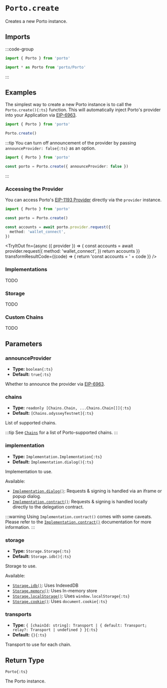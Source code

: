 
# `Porto.create`

Creates a new Porto instance.

## Imports

:::code-group

```ts [Named]
import { Porto } from 'porto'
```

```ts [Entrypoint]
import * as Porto from 'porto/Porto'
```

:::

## Examples

The simplest way to create a new Porto instance is to call the `Porto.create(){:ts}` function. 
This will automatically inject Porto's provider into your Application via [EIP-6963](https://eips.ethereum.org/EIPS/eip-6963).

```ts twoslash
import { Porto } from 'porto'

Porto.create()
```

:::tip
You can turn off announcement of the provider by passing `announceProvider: false{:ts}` as an option.

```ts twoslash
import { Porto } from 'porto'

const porto = Porto.create({ announceProvider: false })
```


:::

### Accessing the Provider

You can access Porto's [EIP-1193 Provider](https://eips.ethereum.org/EIPS/eip-1193) directly via the `provider` instance.

```ts twoslash
import { Porto } from 'porto'

const porto = Porto.create()

const accounts = await porto.provider.request({
  method: 'wallet_connect',
})
```

<TryItOut
  fn={async ({ provider }) => {
    const accounts = await provider.request({
      method: 'wallet_connect',
    })
    return accounts
  }}
  transformResultCode={(code) => {
    return 'const accounts = ' + code
  }}
/>

### Implementations

TODO

### Storage

TODO

### Custom Chains

TODO

## Parameters

### announceProvider

- **Type:** `boolean{:ts}`
- **Default:** `true{:ts}`

Whether to announce the provider via [EIP-6963](https://eips.ethereum.org/EIPS/eip-6963).

### chains

- **Type:** `readonly [Chains.Chain, ...Chains.Chain[]]{:ts}`
- **Default:** `[Chains.odysseyTestnet]{:ts}`

List of supported chains.

:::tip
See [`Chains`](#TODO) for a list of Porto-supported chains.
:::

### implementation

- **Type:** `Implementation.Implementation{:ts}`
- **Default:** `Implementation.dialog(){:ts}`

Implementation to use.

Available:

- [`Implementation.dialog()`](#TODO): Requests & signing is handled via an iframe or popup dialog.
- [`Implementation.contract()`](#TODO): Requests & signing is handled locally directly to the delegation contract.

:::warning
Using `Implementation.contract()` comes with some caveats. Please refer to the [`Implementation.contract()`](#TODO) documentation for more information.
:::

### storage

- **Type:** `Storage.Storage{:ts}`
- **Default:** `Storage.idb(){:ts}`

Storage to use.

Available:

- [`Storage.idb()`](#TODO): Uses IndexedDB
- [`Storage.memory()`](#TODO): Uses In-memory store
- [`Storage.localStorage()`](#TODO): Uses `window.localStorage{:ts}`
- [`Storage.cookie()`](#TODO): Uses `document.cookie{:ts}`

### transports

- **Type:** `{ [chainId: string]: Transport | { default: Transport; relay?: Transport | undefined } }{:ts}`
- **Default:** `{}{:ts}`

Transport to use for each chain.

## Return Type

`Porto{:ts}`

The Porto instance.